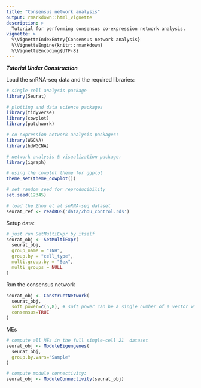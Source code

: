 ```yaml
---
title: "Consensus network analysis"
output: rmarkdown::html_vignette
description: >
  Tutorial for performing consensus co-expression network analysis.
vignette: >
  %\VignetteIndexEntry{Consensus network analysis}
  %\VignetteEngine{knitr::rmarkdown}
  %\VignetteEncoding{UTF-8}
---
```


***Tutorial Under Construction***

Load the snRNA-seq data and the required libraries:
```r

# single-cell analysis package
library(Seurat)

# plotting and data science packages
library(tidyverse)
library(cowplot)
library(patchwork)

# co-expression network analysis packages:
library(WGCNA)
library(hdWGCNA)

# network analysis & visualization package:
library(igraph)

# using the cowplot theme for ggplot
theme_set(theme_cowplot())

# set random seed for reproducibility
set.seed(12345)

# load the Zhou et al snRNA-seq dataset
seurat_ref <- readRDS('data/Zhou_control.rds')

```


Setup data:

```r

# just run SetMultiExpr by itself
seurat_obj <- SetMultiExpr(
  seurat_obj,
  group_name = "INH",
  group.by = "cell_type",
  multi.group.by = "Sex",
  multi_groups = NULL
)

```

Run the consensus network

```r


seurat_obj <- ConstructNetwork(
  seurat_obj,
  soft_power=c(5,8), # soft power can be a single number of a vector with a value for each datExpr in multiExpr
  consensus=TRUE
)

```

MEs

```r

# compute all MEs in the full single-cell 21  dataset
seurat_obj <- ModuleEigengenes(
  seurat_obj,
  group.by.vars="Sample"
)

# compute module connectivity:
seurat_obj <- ModuleConnectivity(seurat_obj)



```
